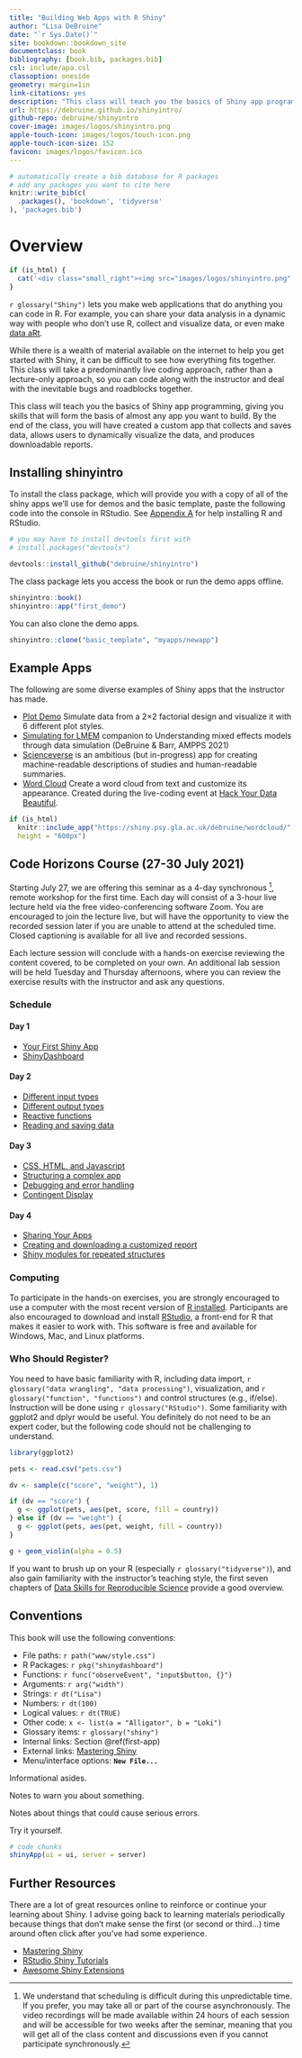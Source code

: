 ```yaml
--- 
title: "Building Web Apps with R Shiny"
author: "Lisa DeBruine"
date: "`r Sys.Date()`"
site: bookdown::bookdown_site
documentclass: book
bibliography: [book.bib, packages.bib]
csl: include/apa.csl
classoption: oneside
geometry: margin=1in
link-citations: yes
description: "This class will teach you the basics of Shiny app programming, giving you skills that will form the basis of almost any app you want to build. By the end of the class, you will have created a custom app that collects and saves data, allows users to dynamically visualize the data, and produces downloadable reports."
url: https://debruine.github.io/shinyintro/
github-repo: debruine/shinyintro
cover-image: images/logos/shinyintro.png
apple-touch-icon: images/logos/touch-icon.png
apple-touch-icon-size: 152
favicon: images/logos/favicon.ico
---
```


```r
# automatically create a bib database for R packages
# add any packages you want to cite here
knitr::write_bib(c(
  .packages(), 'bookdown', 'tidyverse'
), 'packages.bib')
```

# Overview {-}

```r
if (is_html) {
  cat('<div class="small_right"><img src="images/logos/shinyintro.png" alt="Hex sticker, text: ShinyIntro" /></div>')
}
```

`r glossary("Shiny")` lets you make web applications that do anything you can code in R. For example, you can share your data analysis in a dynamic way with people who don't use R, collect and visualize data, or even make [data aRt](https://towardsdatascience.com/getting-started-with-generative-art-in-r-3bc50067d34b){target="_blank"}.

While there is a wealth of material available on the internet to help you get started with Shiny, it can be difficult to see how everything fits together. This class will take a predominantly live coding approach, rather than a lecture-only approach, so you can code along with the instructor and deal with the inevitable bugs and roadblocks together.

This class will teach you the basics of Shiny app programming, giving you skills that will form the basis of almost any app you want to build. By the end of the class, you will have created a custom app that collects and saves data, allows users to dynamically visualize the data, and produces downloadable reports.

## Installing shinyintro

To install the class package, which will provide you with a copy of all of the shiny apps we'll use for demos and the basic template, paste the following code into the console in RStudio. See [Appendix A](#installing-r) for help installing R and RStudio.

```r
# you may have to install devtools first with 
# install.packages("devtools")

devtools::install_github("debruine/shinyintro")
```

The class package lets you access the book or run the demo apps offline.

```r
shinyintro::book()
shinyintro::app("first_demo")
```

You can also clone the demo apps.

```r
shinyintro::clone("basic_template", "myapps/newapp")
```



## Example Apps

The following are some diverse examples of Shiny apps that the instructor has made.

* [Plot Demo](https://shiny.psy.gla.ac.uk/debruine/plotdemo/){target="_blank"} Simulate data from a 2×2 factorial design and visualize it with 6 different plot styles.
* [Simulating for LMEM](https://shiny.psy.gla.ac.uk/lmem_sim/){target="_blank"} companion to Understanding mixed effects models through data simulation (DeBruine & Barr, AMPPS 2021)
* [Scienceverse](http://shiny.ieis.tue.nl/scienceverse/){target="_blank"} is an ambitious (but in-progress) app for creating machine-readable descriptions of studies and human-readable summaries.
* [Word Cloud](https://shiny.psy.gla.ac.uk/debruine/wordcloud/){target="_blank"} Create a word cloud from text and customize its appearance. Created during the live-coding event at [Hack Your Data Beautiful](https://psyteachr.github.io/hack-your-data/){target="_blank"}.

```r
if (is_html)
  knitr::include_app("https://shiny.psy.gla.ac.uk/debruine/wordcloud/",
  height = "600px")
```


## Code Horizons Course (27-30 July 2021)

Starting July 27, we are offering this seminar as a 4-day synchronous ^[We understand that scheduling is difficult during this unpredictable time. If you prefer, you may take all or part of the course asynchronously. The video recordings will be made available within 24 hours of each session and will be accessible for two weeks after the seminar, meaning that you will get all of the class content and discussions even if you cannot participate synchronously.], remote workshop for the first time. Each day will consist of a 3-hour live lecture held via the free video-conferencing software Zoom. You are encouraged to join the lecture live, but will have the opportunity to view the recorded session later if you are unable to attend at the scheduled time. Closed captioning is available for all live and recorded sessions.

Each lecture session will conclude with a hands-on exercise reviewing the content covered, to be completed on your own. An additional lab session will be held Tuesday and Thursday afternoons, where you can review the exercise results with the instructor and ask any questions.

### Schedule

#### Day 1 {-}

* [Your First Shiny App](#first-app)
* [ShinyDashboard](#shinydashboard)

#### Day 2 {-}

* [Different input types](#inputs)
* [Different output types](#outputs)
* [Reactive functions](#reactives)
* [Reading and saving data](#data)

#### Day 3 {-}

* [CSS, HTML, and Javascript](#web)
* [Structuring a complex app](#structure)
* [Debugging and error handling](#debugging)
* [Contingent Display](#contingency)

#### Day 4 {-}

* [Sharing Your Apps](#sharing)
* [Creating and downloading a customized report](#reports)
* [Shiny modules for repeated structures](#modules)


### Computing

To participate in the hands-on exercises, you are strongly encouraged to use a computer with the most recent version of [R installed](https://www.r-project.org/){target="_blank"}. Participants are also encouraged to download and install [RStudio](https://www.rstudio.com/products/rstudio/download/){target="_blank"}, a front-end for R that makes it easier to work with. This software is free and available for Windows, Mac, and Linux platforms.

### Who Should Register?

You need to have basic familiarity with R, including data import, `r glossary("data wrangling", "data processing")`, visualization, and `r glossary("function", "functions")` and control structures (e.g., if/else). Instruction will be done using `r glossary("RStudio")`. Some familiarity with ggplot2 and dplyr would be useful. You definitely do not need to be an expert coder, but the following code should not be challenging to understand.

```r

library(ggplot2)

pets <- read.csv("pets.csv")

dv <- sample(c("score", "weight"), 1)

if (dv == "score") {
  g <- ggplot(pets, aes(pet, score, fill = country))
} else if (dv == "weight") {
  g <- ggplot(pets, aes(pet, weight, fill = country))
}

g + geom_violin(alpha = 0.5)

```


If you want to brush up on your R (especially `r glossary("tidyverse")`), and also gain familiarity with the instructor's teaching style, the first seven chapters of [Data Skills for Reproducible Science](https://psyteachr.github.io/msc-data-skills/){target="_blank"} provide a good overview.

## Conventions

This book will use the following conventions:

* File paths: `r path("www/style.css")`
* R Packages: `r pkg("shinydashboard")`
* Functions: `r func("observeEvent", "input$button, {}")`
* Arguments: `r arg("width")`
* Strings: `r dt("Lisa")`
* Numbers: `r dt(100)`
* Logical values: `r dt(TRUE)`
* Other code: `x <- list(a = "Alligator", b = "Loki")`
* Glossary items: `r glossary("shiny")`
* Internal links: Section\ \@ref(first-app)
* External links: [Mastering Shiny](https://mastering-shiny.org/){target="_blank"}
* Menu/interface options: **`New File...`**

::: {.info data-latex=""}
Informational asides.
:::

::: {.warning data-latex=""}
Notes to warn you about something.
:::

::: {.dangerous data-latex=""}
Notes about things that could cause serious errors.
:::

::: {.try data-latex=""}
Try it yourself.
:::

```r
# code chunks
shinyApp(ui = ui, server = server)
```


## Further Resources

There are a lot of great resources online to reinforce or continue your learning about Shiny. I advise going back to learning materials periodically because things that don't make sense the first (or second or third...) time around often click after you've had some experience.

* [Mastering Shiny](https://mastering-shiny.org/){target="_blank"}
* [RStudio Shiny Tutorials](https://shiny.rstudio.com/tutorial/){target="_blank"}
* [Awesome Shiny Extensions](https://github.com/nanxstats/awesome-shiny-extensions){target="_blank"}


